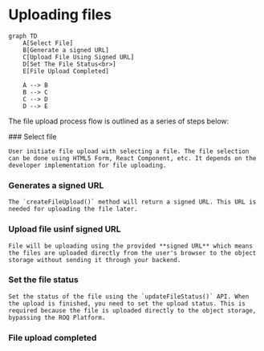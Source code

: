 
# Uploading files

```mermaid
graph TD
    A[Select File]
    B[Generate a signed URL]
    C[Upload File Using Signed URL]
    D[Set The File Status<br>]
    E[File Upload Completed]

    A --> B
    B --> C
    C --> D
    D --> E
```

The file upload process flow is outlined as a series of steps below:

<Steps>
### Select file
	
	User initiate file upload with selecting a file. The file selection can be done using HTML5 Form, React Component, etc. It depends on the developer implementation for file uploading.

### Generates a signed URL

    The `createFileUpload()` method will return a signed URL. This URL is needed for uploading the file later. 

### Upload file usinf signed URL 

    File will be uploading using the provided **signed URL** which means the files are uploaded directly from the user's browser to the object storage without sending it through your backend.

### Set the file status 

    Set the status of the file using the `updateFileStatus()` API. When the upload is finished, you need to set the upload status. This is required because the file is uploaded directly to the object storage, bypassing the ROQ Platform.

### File upload completed
</Steps>
